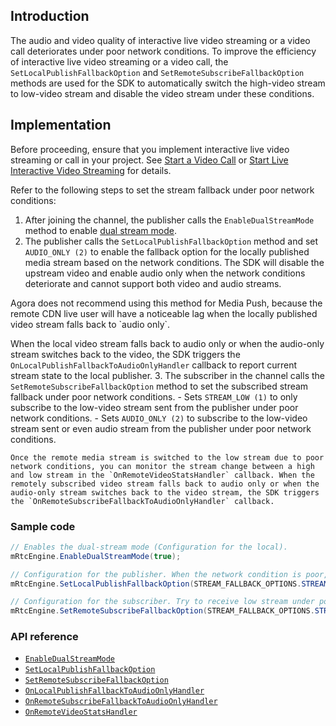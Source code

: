 <PlatformWrapper platform="unity">

## Introduction

The audio and video quality of interactive live video streaming or a video call deteriorates under poor network conditions. To improve the efficiency of interactive live video streaming or a video call, the `SetLocalPublishFallbackOption` and `SetRemoteSubscribeFallbackOption` methods are used for the SDK to automatically switch the high-video stream to low-video stream and disable the video stream under these conditions.


## Implementation

Before proceeding, ensure that you implement interactive live video streaming or call in your project. See [Start a Video Call](start_call_unity) or [Start Live Interactive Video Streaming](../quickstart-guide/start-video-streaming) for details.

Refer to the following steps to set the stream fallback under poor network conditions:

1. After joining the channel, the publisher calls the `EnableDualStreamMode` method to enable [dual stream mode](../reference/glossary#dual-stream-mode).
2. The publisher calls the `SetLocalPublishFallbackOption` method and set `AUDIO_ONLY (2)` to enable the fallback option for the locally published media stream based on the network conditions. The SDK will disable the upstream video and enable audio only when the network conditions deteriorate and cannot support both video and audio streams.

<div class="alert note">Agora does not recommend using this method for Media Push, because the remote CDN live user will have a noticeable lag when the locally published video stream falls back to `audio only`.</div>

When the local video stream falls back to audio only or when the audio-only stream switches back to the video, the SDK triggers the `OnLocalPublishFallbackToAudioOnlyHandler` callback to report current stream state to the local publisher.
3. The subscriber in the channel calls the `SetRemoteSubscribeFallbackOption` method to set the subscribed stream fallback under poor network conditions.
	- Sets `STREAM_LOW (1)` to only subscribe to the low-video stream sent from the publisher under poor network conditions.
	- Sets `AUDIO_ONLY (2)` to subscribe to the low-video stream sent or even audio stream from the publisher under poor network conditions.

	Once the remote media stream is switched to the low stream due to poor network conditions, you can monitor the stream change between a high and low stream in the `OnRemoteVideoStatsHandler` callback. When the remotely subscribed video stream falls back to audio only or when the audio-only stream switches back to the video stream, the SDK triggers the `OnRemoteSubscribeFallbackToAudioOnlyHandler` callback.


### Sample code

```csharp
// Enables the dual-stream mode (Configuration for the local).
mRtcEngine.EnableDualStreamMode(true);

// Configuration for the publisher. When the network condition is poor, send audio only.
mRtcEngine.SetLocalPublishFallbackOption(STREAM_FALLBACK_OPTIONS.STREAM_FALLBACK_OPTION_AUDIO_ONLY);

// Configuration for the subscriber. Try to receive low stream under poor network conditions. When the current network conditions are not sufficient for video streams, receive audio stream only.
mRtcEngine.SetRemoteSubscribeFallbackOption(STREAM_FALLBACK_OPTIONS.STREAM_FALLBACK_OPTION_AUDIO_ONLY);
```

### API reference

- [`EnableDualStreamMode`](./API%20Reference/unity/classagora__gaming__rtc_1_1_i_rtc_engine.html#a2ed16751006195361282bf82edbeccde)
- [`SetLocalPublishFallbackOption`](./API%20Reference/unity/classagora__gaming__rtc_1_1_i_rtc_engine.html#ad4e6fc7e4f6d226a729af6cd98f049bb)
- [`SetRemoteSubscribeFallbackOption`](./API%20Reference/unity/classagora__gaming__rtc_1_1_i_rtc_engine.html#ae8c98153bac5c94f05cd08ccf9c1cceb)
- [`OnLocalPublishFallbackToAudioOnlyHandler`](./API%20Reference/unity/namespaceagora__gaming__rtc.html#a2332869b4b21af5c29939c444ffc106a)
- [`OnRemoteSubscribeFallbackToAudioOnlyHandler`](./API%20Reference/unity/namespaceagora__gaming__rtc.html#a1579ffe847479f2a4963ec2cdb670df1)
- [`OnRemoteVideoStatsHandler`](./API%20Reference/unity/namespaceagora__gaming__rtc.html#a4a0e9e6402f4e279446a0e048423e30d)

</PlatformWrapper>